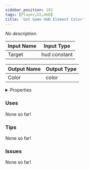 ```yaml
---
sidebar_position: 182
tags: [Player,UI,HUD]
title: 'Get Game HUD Element Color'
---
```


*No description.*




<EsbSvg />

| Input Name | Input Type |
|-----------|-----------|
| Target | hud constant |

| Output Name | Output Type |
|-----------|-----------|
| Color | color |


<details>
  <summary>Properties</summary>
  <div>
    <div>
    <table>
      <thead>
        <tr>
          <th>Is beta required?</th>
          <th>❌</th>
        </tr>
        <tr>
          <th>Is this chip a trolling risk?</th>
          <th>❌</th>
        </tr>
        <tr>
          <th>Is this chip a role assignment risk?</th>
          <th>❌</th>
        </tr>
        <tr>
          <th>Chip UUID</th>
          <th>119d2860-e05c-4140-ba5f-c24139b78652</th>
        </tr>
      </thead>
    </table>
    </div>
  </div>
</details>

### Uses

None so far!

### Tips

None so far!

### Issues

None so far!